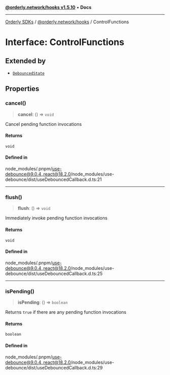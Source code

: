 [**@orderly.network/hooks v1.5.10**](/sdks/tech-doc/@orderly.network/hooks/README) • **Docs**

***

[Orderly SDKs](/sdks/tech-doc/packages) / [@orderly.network/hooks](/sdks/tech-doc/@orderly.network/hooks/README) / ControlFunctions

# Interface: ControlFunctions

## Extended by

- [`DebouncedState`](/sdks/tech-doc/@orderly.network/hooks/interfaces/DebouncedState)

## Properties

### cancel()

> **cancel**: () => `void`

Cancel pending function invocations

#### Returns

`void`

#### Defined in

node\_modules/.pnpm/use-debounce@9.0.4\_react@18.2.0/node\_modules/use-debounce/dist/useDebouncedCallback.d.ts:21

***

### flush()

> **flush**: () => `void`

Immediately invoke pending function invocations

#### Returns

`void`

#### Defined in

node\_modules/.pnpm/use-debounce@9.0.4\_react@18.2.0/node\_modules/use-debounce/dist/useDebouncedCallback.d.ts:25

***

### isPending()

> **isPending**: () => `boolean`

Returns `true` if there are any pending function invocations

#### Returns

`boolean`

#### Defined in

node\_modules/.pnpm/use-debounce@9.0.4\_react@18.2.0/node\_modules/use-debounce/dist/useDebouncedCallback.d.ts:29
